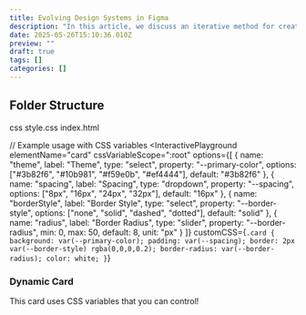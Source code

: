 ```yaml
---
title: Evolving Design Systems in Figma
description: "In this article, we discuss an iterative method for creating design systems that significantly reduces initial setup. This approach allows the system to organically evolve with your project's growth, providing foundational building blocks that empower designers to explore creative solutions rather than imposing restrictive rules."
date: 2025-05-26T15:10:36.010Z
preview: ""
draft: true
tags: []
categories: []
---
```


## Folder Structure

<FileStructure>
<File type="folder">css</File>
<File level={1}>style.css</File>
<File focus>index.html</File>
</FileStructure>

// Example usage with CSS variables
<InteractivePlayground
  elementName="card"
  cssVariableScope=":root"
  options={[
    {
      name: "theme",
      label: "Theme",
      type: "select",
      property: "--primary-color",
      options: ["#3b82f6", "#10b981", "#f59e0b", "#ef4444"],
      default: "#3b82f6"
    },
    {
      name: "spacing",
      label: "Spacing",
      type: "dropdown",
      property: "--spacing",
      options: ["8px", "16px", "24px", "32px"],
      default: "16px"
    },
    {
      name: "borderStyle",
      label: "Border Style",
      type: "select",
      property: "--border-style",
      options: ["none", "solid", "dashed", "dotted"],
      default: "solid"
    },
    {
      name: "radius",
      label: "Border Radius",
      type: "slider",
      property: "--border-radius",
      min: 0,
      max: 50,
      default: 8,
      unit: "px"
    }
  ]}
  customCSS={`
    .card {
      background: var(--primary-color);
      padding: var(--spacing);
      border: 2px var(--border-style) rgba(0,0,0,0.2);
      border-radius: var(--border-radius);
      color: white;
    }
  `}
>
  <div className="card">
    <h3>Dynamic Card</h3>
    <p>This card uses CSS variables that you can control!</p>
  </div>
</InteractivePlayground>
